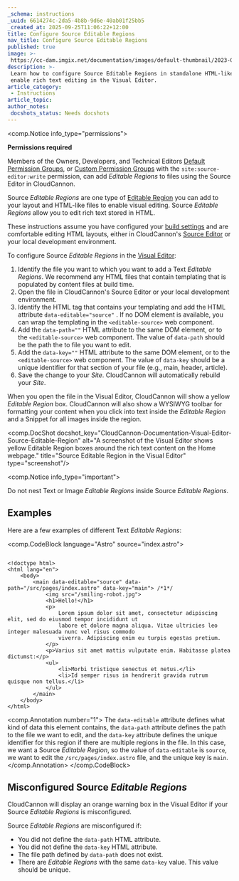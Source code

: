 ```yaml
---
_schema: instructions
_uuid: 6614274c-2da5-4b8b-9d6e-40ab01f25bb5
_created_at: 2025-09-25T11:06:22+12:00
title: Configure Source Editable Regions
nav_title: Configure Source Editable Regions
published: true
image: >-
 https://cc-dam.imgix.net/documentation/images/default-thumbnail/2023-Q4/CloudCannon-Documentation-Thumbnail.png
description: >-
 Learn how to configure Source Editable Regions in standalone HTML-like files to
 enable rich text editing in the Visual Editor.
article_category:
 - Instructions
article_topic:
author_notes:
 docshots_status: Needs docshots
---
```

<comp.Notice info_type="permissions">
  <p><strong>Permissions required</strong></p><p>Members of the Owners, Developers, and Technical Editors <a href="/documentation/articles/what-are-default-permission-groups/">Default Permission Groups</a>, or <a href="/documentation/articles/what-are-custom-permission-groups/">Custom Permission Groups</a> with the <code>site:source-editor:write</code> permission, can add <em>Editable Regions</em> to files using the Source Editor in CloudCannon.</p>
</comp.Notice>

Source *Editable Regions* are one type of [Editable Region](/documentation/articles/what-are-editable-regions/) you can add to your layout and HTML-like files to enable visual editing. Source *Editable Regions* allow you to edit rich text stored in HTML.

These instructions assume you have configured your [build settings](/documentation/articles/configure-your-first-build/) and are comfortable editing HTML layouts, either in CloudCannon's [Source Editor](/documentation/articles/the-source-editor/) or your local development environment.

To configure Source *Editable Regions* in the [Visual Editor](/documentation/articles/the-visual-editor/):

1. Identify the file you want to which you want to add a Text *Editable Regions*. We recommend any HTML files that contain templating that is populated by content files at build time.
2. Open the file in CloudCannon's Source Editor or your local development environment.
3. Identify the HTML tag that contains your templating and add the HTML attribute `data-editable="source"` . If no DOM element is available, you can wrap the templating in the `<editable-source>` web component.
4. Add the `data-path=""` HTML attribute to the same DOM element, or to the `<editable-source>` web component. The value of `data-path` should be the path the to file you want to edit.
5. Add the `data-key=""` HTML attribute to the same DOM element, or to the `<editable-source>` web component. The value of `data-key` should be a unique identifier for that section of your file (e.g., main, header, article).
6. Save the change to your *Site*. CloudCannon will automatically rebuild your *Site*.

When you open the file in the Visual Editor, CloudCannon will show a yellow *Editable Region* box. CloudCannon will also show a WYSIWYG toolbar for formatting your content when you click into text inside the *Editable Region* and a Snippet for all images inside the region.

<comp.DocShot docshot_key="CloudCannon-Documentation-Visual-Editor-Source-Editable-Region" alt="A screenshot of the Visual Editor shows yellow Editable Region boxes around the rich text content on the Home webpage." title="Source Editable Region in the Visual Editor" type="screenshot"/>

<comp.Notice info_type="important">
  <p>Do not nest Text or Image <em>Editable Regions</em> inside Source <em>Editable Regions</em>.</p>
</comp.Notice>

## Examples

Here are a few examples of different Text *Editable Regions*:

<comp.CodeBlock language="Astro" source="index.astro">
``````````

<!doctype html>
<html lang="en">
	<body>
        <main data-editable="source" data-path="/src/pages/index.astro" data-key="main"> /*1*/
            <img src="/smiling-robot.jpg">
			<h1>Hello!</h1>
			<p>
                Lorem ipsum dolor sit amet, consectetur adipiscing elit, sed do eiusmod tempor incididunt ut
                labore et dolore magna aliqua. Vitae ultricies leo integer malesuada nunc vel risus commodo
                viverra. Adipiscing enim eu turpis egestas pretium.
			</p>
			<p>Varius sit amet mattis vulputate enim. Habitasse platea dictumst:</p>
			<ul>
				<li>Morbi tristique senectus et netus.</li>
				<li>Id semper risus in hendrerit gravida rutrum quisque non tellus.</li>
			</ul>
		</main>
	</body>
</html>

``````````
<comp.Annotation number="1">
  The `data-editable` attribute defines what kind of data this element contains, the `data-path` attribute defines the path to the file we want to edit, and the `data-key` attribute defines the unique identifier for this region if there are multiple regions in the file. In this case, we want a Source *Editable Region*, so the value of `data-editable` is `source`, we want to edit the `/src/pages/index.astro` file, and the unique key is `main`.
</comp.Annotation>
</comp.CodeBlock>

## Misconfigured Source *Editable Regions*

CloudCannon will display an orange warning box in the Visual Editor if your Source *Editable Regions* is misconfigured.

Source *Editable Regions* are misconfigured if:

* You did not define the `data-path` HTML attribute.
* You did not define the `data-key` HTML attribute.
* The file path defined by `data-path` does not exist.
* There are *Editable Regions* with the same `data-key` value. This value should be unique.
